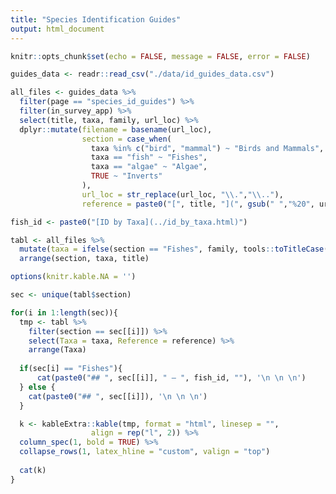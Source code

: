 ```yaml
---
title: "Species Identification Guides"
output: html_document
---
```


```r
knitr::opts_chunk$set(echo = FALSE, message = FALSE, error = FALSE)
```


```r
guides_data <- readr::read_csv("./data/id_guides_data.csv")

all_files <- guides_data %>%
  filter(page == "species_id_guides") %>%
  filter(in_survey_app) %>%
  select(title, taxa, family, url_loc) %>%
  dplyr::mutate(filename = basename(url_loc),
                section = case_when(
                  taxa %in% c("bird", "mammal") ~ "Birds and Mammals",
                  taxa == "fish" ~ "Fishes",
                  taxa == "algae" ~ "Algae",
                  TRUE ~ "Inverts"
                ),
                url_loc = str_replace(url_loc, "\\.","\\.."),
                reference = paste0("[", title, "](", gsub(" ","%20", url_loc), ")"))
```


```r
fish_id <- paste0("[ID by Taxa](../id_by_taxa.html)")

tabl <- all_files %>%
  mutate(taxa = ifelse(section == "Fishes", family, tools::toTitleCase(taxa))) %>%
  arrange(section, taxa, title)

options(knitr.kable.NA = '')

sec <- unique(tabl$section)

for(i in 1:length(sec)){
  tmp <- tabl %>%
    filter(section == sec[[i]]) %>%
    select(Taxa = taxa, Reference = reference) %>%
    arrange(Taxa)
  
  if(sec[i] == "Fishes"){
      cat(paste0("## ", sec[[i]], " — ", fish_id, ""), '\n \n \n')
  } else {
    cat(paste0("## ", sec[[i]]), '\n \n \n')
  }

  k <- kableExtra::kable(tmp, format = "html", linesep = "",
                  align = rep("l", 2)) %>%
  column_spec(1, bold = TRUE) %>%
  collapse_rows(1, latex_hline = "custom", valign = "top") 
  
  cat(k)
}

```

